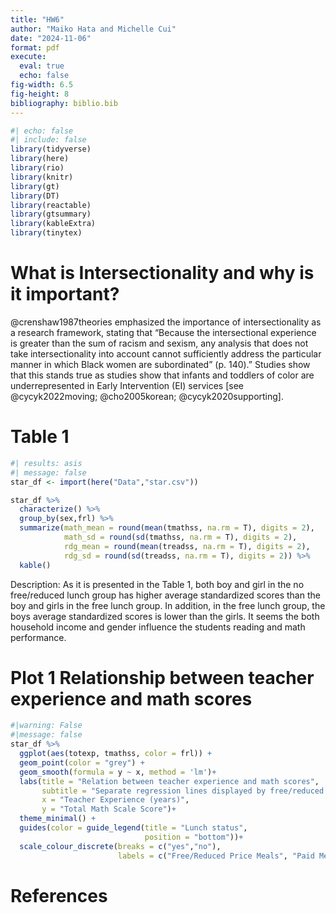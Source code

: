 ```yaml
---
title: "HW6"
author: "Maiko Hata and Michelle Cui"
date: "2024-11-06"
format: pdf
execute:
  eval: true
  echo: false
fig-width: 6.5
fig-height: 8
bibliography: biblio.bib
---
```


```r
#| echo: false
#| include: false
library(tidyverse)
library(here)
library(rio)
library(knitr)
library(gt)
library(DT)
library(reactable)
library(gtsummary)
library(kableExtra)
library(tinytex)
```

# What is Intersectionality and why is it important?

@crenshaw1987theories emphasized the importance of intersectionality as a research framework, stating that “Because the intersectional experience is greater than the sum of racism and sexism, any analysis that does not take intersectionality into account cannot sufficiently address the particular manner in which Black women are subordinated” (p. 140)." Studies show that this stands true as studies show that infants and toddlers of color are underrepresented in Early Intervention (EI) services [see @cycyk2022moving; @cho2005korean; @cycyk2020supporting].


# Table 1
```r
#| results: asis
#| message: false
star_df <- import(here("Data","star.csv"))

star_df %>% 
  characterize() %>% 
  group_by(sex,frl) %>% 
  summarize(math_mean = round(mean(tmathss, na.rm = T), digits = 2),
            math_sd = round(sd(tmathss, na.rm = T), digits = 2),
            rdg_mean = round(mean(treadss, na.rm = T), digits = 2),
            rdg_sd = round(sd(treadss, na.rm = T), digits = 2)) %>% 
  kable()

```

Description: As it is presented in the Table 1, both boy and girl in the no free/reduced lunch group has higher average standardized scores than the boy and girls in the free lunch group. In addition, in the free lunch group, the boys average standardized scores is lower than the girls. It seems the both household income and gender influence the students reading and math performance.

# Plot 1 Relationship between teacher experience and math scores
```r
#|warning: False
#|message: false
star_df %>% 
  ggplot(aes(totexp, tmathss, color = frl)) +
  geom_point(color = "grey") +
  geom_smooth(formula = y ~ x, method = 'lm')+
  labs(title = "Relation between teacher experience and math scores",
       subtitle = "Separate regression lines displayed by free/reduced price lunch status",
       x = "Teacher Experience (years)",
       y = "Total Math Scale Score")+
  theme_minimal() +
  guides(color = guide_legend(title = "Lunch status",
                              position = "bottom"))+
  scale_colour_discrete(breaks = c("yes","no"),
                        labels = c("Free/Reduced Price Meals", "Paid Meals"))

```


\newpage

# References


